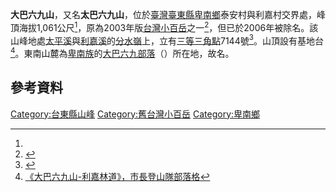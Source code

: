 {{Infobox Mountain
| 名稱        = 大巴六九山
| 照片        = 
| 照片說明    = 
| elevation_m = 1061
| elevation_ref = <ref name="nlsc">{{cite map|publisher=[[國土測繪中心|國土測繪中心]]|title=大巴六九山|url=https://maps.nlsc.gov.tw/go/121.031026/22.807915|work=國土測繪圖資服務雲|accessdate=2022-06-01}}</ref>
| 位置        = {{TWN}}[[臺東縣|臺東縣]][[卑南鄉|卑南鄉]]
| 山脈        = [[中央山脈|中央山脈]]
| prominence_m = 13
| prominence_ref = <ref name="peakvisor">{{cite map|title=Taibaliujiushan|url=https://peakvisor.com/peak/taibaliujiu.html|work=PeakVisor|publisher=Routes Software SRL|accessdate=2022-06-01}}</ref>
| 座標        = {{coord|22|48|28.6|N|121|01|51.5|E|type:mountain_region:TW|display=inline=title}}
| coordinates_ref = <ref name="nlsc"/>
| listing = 
| 地形圖      = 
| 類別        = 
| 年齡        = [[始新世|始新世]]<ref name="moeacgs">{{cite report|author=中央地質調查所|title=山崩與地滑地質敏感區劃定計畫書 L0010臺東縣|publisher=經濟部|date=2015年11月|url=https://www.moeacgs.gov.tw/ReadFile/?p=Article&n=3832b055788d492999392c2afa2d79eb.pdf}}</ref>
| 首次登頂    =
| easiest_route = 利嘉林道
| pushpin_map = Taiwan
| pushpin_map_caption = 大巴六九山在臺灣的位置
}}
'''大巴六九山'''，又名'''太巴六九山'''，位於[[臺灣|臺灣]][[臺東縣|臺東縣]][[卑南鄉|卑南鄉]]泰安村與利嘉村交界處，峰頂海拔1,061公尺<ref name="nlsc"/>，原為2003年版[[台灣小百岳|台灣小百岳]]之一<ref>{{Cite web |url=http://alpineclub.machinerytoday.com/tier/front/bin/ptlist.phtml?Category=100106550 |title=《台灣小百岳》，中華民國健行登山會官方網站 |access-date=2012-03-25 |archive-date=2012-04-18 |archive-url=https://web.archive.org/web/20120418133914/http://alpineclub.machinerytoday.com/tier/front/bin/ptlist.phtml?Category=100106550 |dead-url=yes }}</ref>，但已於2006年被除名。該山峰地處[[太平溪|太平溪]]與[[利嘉溪|利嘉溪]]的[[分水嶺|分水嶺]]上，立有[[三角點#台灣的三角點|三等三角點]]7144號<ref>{{OSM|n|5591528816|三等三角點 7144}}</ref>。山頂設有基地台<ref>[http://blog.xuite.net/f104.city/a36202452/37589947 《大巴六九山-利嘉林道》，市長登山隊部落格]</ref>。東南山麓為[[卑南族|卑南族]]的[[大巴六九部落|大巴六九部落]]（{{lang-pyu|Tamalakaw}}）所在地，故名。

==參考資料==
{{Reflist}}
{{臺灣小百岳}}
[[Category:台東縣山峰|Category:台東縣山峰]]
[[Category:舊台灣小百岳|Category:舊台灣小百岳]]
[[Category:卑南鄉|Category:卑南鄉]]